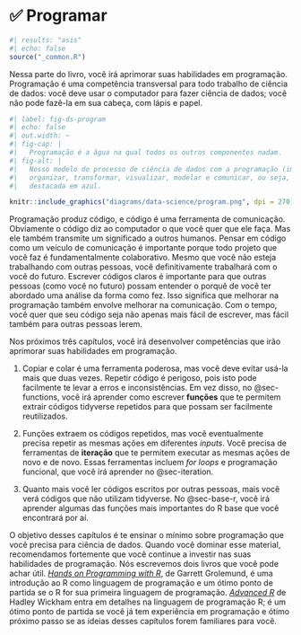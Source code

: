 # ✅ Programar {#sec-program-intro .unnumbered}

```r
#| results: "asis"
#| echo: false
source("_common.R")
```

Nessa parte do livro, você irá aprimorar suas habilidades em programação.
Programação é uma competência transversal para todo trabalho de ciência de dados: você deve usar o computador para fazer ciência de dados; você não pode fazê-la em sua cabeça, com lápis e papel.

```r
#| label: fig-ds-program
#| echo: false
#| out.width: ~
#| fig-cap: |
#|   Programação é a água na qual todos os outros componentes nadam.
#| fig-alt: |
#|   Nosso modelo do processo de ciência de dados com a programação (importar,
#|   organizar, transformar, visualizar, modelar e comunicar, ou seja, tudo)
#|   destacada em azul.

knitr::include_graphics("diagrams/data-science/program.png", dpi = 270)
```

Programação produz código, e código é uma ferramenta de comunicação.
Obviamente o código diz ao computador o que você quer que ele faça.
Mas ele também transmite um significado a outros humanos.
Pensar em código como um veículo de comunicação é importante porque todo projeto que você faz é fundamentalmente colaborativo.
Mesmo que você não esteja trabalhando com outras pessoas, você definitivamente trabalhará com o você do futuro.
Escrever códigos claros é importante para que outras pessoas (como você no futuro) possam entender o porquê de você ter abordado uma análise da forma como fez.
Isso significa que melhorar na programação também envolve melhorar na comunicação.
Com o tempo, você quer que seu código seja não apenas mais fácil de escrever, mas fácil também para outras pessoas lerem.

Nos próximos três capítulos, você irá desenvolver competências que irão aprimorar suas habilidades em programação.

1.  Copiar e colar é uma ferramenta poderosa, mas você deve evitar usá-la mais que duas vezes.
    Repetir código é perigoso, pois isto pode facilmente te levar a erros e inconsistências.
    Em vez disso, no @sec-functions, você irá aprender como escrever **funções** que te permitem extrair códigos tidyverse repetidos para que possam ser facilmente reutilizados.

2.  Funções extraem os códigos repetidos, mas você eventualmente precisa repetir as mesmas ações em diferentes *inputs*.
    Você precisa de ferramentas de **iteração** que te permitem executar as mesmas ações de novo e de novo.
    Essas ferramentas incluem *for loops* e programação funcional, que você irá aprender no @sec-iteration.

3.  Quanto mais você ler códigos escritos por outras pessoas, mais você verá códigos que não utilizam tidyverse.
    No @sec-base-r, você irá aprender algumas das funções mais importantes do R base que você encontrará por aí.

O objetivo desses capítulos é te ensinar o mínimo sobre programação que você precisa para ciência de dados.
Quando você dominar esse material, recomendamos fortemente que você continue a investir nas suas habilidades de programação.
Nós escrevemos dois livros que você pode achar útil.
[*Hands on Programming with R*](https://rstudio-education.github.io/hopr/), de Garrett Grolemund, é uma introdução ao R como linguagem de programação e um ótimo ponto de partida se o R for sua primeira linguagem de programação.
[*Advanced R*](https://adv-r.hadley.nz/) de Hadley Wickham entra em detalhes na linguagem de programação R; é um ótimo ponto de partida se você já tem experiência em programação e ótimo próximo passo se as ideias desses capítulos forem familiares para você.
